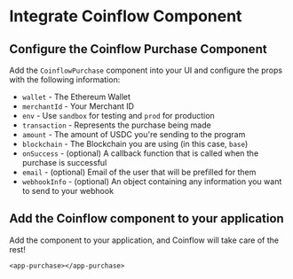 
<Intro />
<InstallEth />
<InstallCoinflow />
<Wallet />

# Integrate Coinflow Component

<ContentBlock filePath="checkout-app/src/app/purchase/purchase.component.tsx" highlight="40-50">

## Configure the Coinflow Purchase Component

Add the `CoinflowPurchase` component into your UI and configure the props with the following information:

- `wallet` - The Ethereum Wallet
- `merchantId` - Your Merchant ID
- `env` - Use `sandbox` for testing and `prod` for production
- `transaction` - Represents the purchase being made 
- `amount` - The amount of USDC you're sending to the program
- `blockchain` - The Blockchain you are using (in this case, `base`)
- `onSuccess` - (optional) A callback function that is called when the purchase is successful
- `email` - (optional) Email of the user that will be prefilled for them
- `webhookInfo` - (optional) An object containing any information you want to send to your webhook

</ContentBlock>

<ContentBlock filePath="checkout-app/src/app/app.module.tsx">

## Add the Coinflow component to your application

Add the component to your application, and Coinflow will take care of the rest!
```
<app-purchase></app-purchase>
```

</ContentBlock>